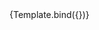 

<Meta title="Components/Textarea/Props/Floating" component={VvTextarea} />

<Canvas>
	<Story
		name="Floating"
		args={{
			name: 'textarea-floating',
			label: 'Label di prova',
			floating: true,
			type: 'text',
			placeholder: 'asdasd'
		}}>
		{Template.bind({})}
	</Story>
</Canvas>
